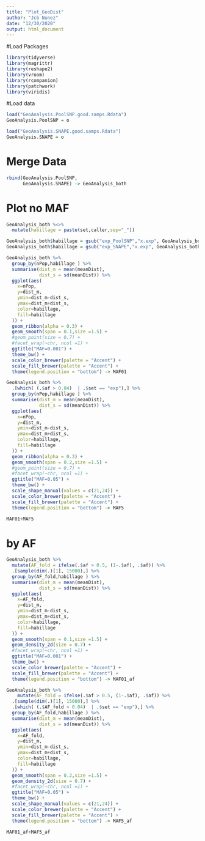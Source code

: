 ```yaml
---
title: "Plot_GeoDist"
author: "Jcb Nunez"
date: "12/30/2020"
output: html_document
---
```


#Load Packages
```r
library(tidyverse)
library(magrittr)
library(reshape2)
library(vroom)
library(rcompanion)
library(patchwork)
library(viridis)

```

#Load data
```r
load("GeoAnalysis.PoolSNP.good.samps.Rdata")
GeoAnalysis.PoolSNP = o

load("GeoAnalysis.SNAPE.good.samps.Rdata")
GeoAnalysis.SNAPE = o
```

# Merge Data
```r
rbind(GeoAnalysis.PoolSNP,
      GeoAnalysis.SNAPE) -> GeoAnalysis_both
```

# Plot no MAF
```r

GeoAnalysis_both %<>%
  mutate(habillage = paste(set,caller,sep="_"))

GeoAnalysis_both$habillage = gsub("exp_PoolSNP","x.exp", GeoAnalysis_both$habillage)
GeoAnalysis_both$habillage = gsub("exp_SNAPE","x.exp", GeoAnalysis_both$habillage)

GeoAnalysis_both %>%
  group_by(nPop,habillage ) %>%
  summarise(dist_m = mean(meanDist),
            dist_s = sd(meanDist)) %>%
  ggplot(aes(
    x=nPop,
    y=dist_m,
    ymin=dist_m-dist_s,
    ymax=dist_m+dist_s,
    color=habillage,
    fill=habillage
  )) + 
  geom_ribbon(alpha = 0.3) + 
  geom_smooth(span = 0.1,size =1.5) +
  #geom_point(size = 0.7) +
  #facet_wrap(~chr, ncol =1) +
  ggtitle("MAF=0.001") +
  theme_bw() +
  scale_color_brewer(palette = "Accent") +
  scale_fill_brewer(palette = "Accent") +
  theme(legend.position = "bottom") -> MAF01

GeoAnalysis_both %>%
  .[which( (.$af > 0.04)  | .$set == "exp"),] %>%
  group_by(nPop,habillage ) %>%
  summarise(dist_m = mean(meanDist),
            dist_s = sd(meanDist)) %>%
  ggplot(aes(
    x=nPop,
    y=dist_m,
    ymin=dist_m-dist_s,
    ymax=dist_m+dist_s,
    color=habillage,
    fill=habillage
  )) + 
  geom_ribbon(alpha = 0.3) + 
  geom_smooth(span = 0.2,size =1.5) +
  #geom_point(size = 0.7) +
  #facet_wrap(~chr, ncol =1) +
  ggtitle("MAF=0.05") +
  theme_bw() +  
  scale_shape_manual(values = c(21,24)) +
  scale_color_brewer(palette = "Accent") +
  scale_fill_brewer(palette = "Accent") +
  theme(legend.position = "bottom") -> MAF5

MAF01+MAF5

```

# by AF
```r

GeoAnalysis_both %>%
  mutate(AF_fold = ifelse(.$af > 0.5, (1-.$af), .$af)) %>%
  .[sample(dim(.)[1], 15000),] %>%
  group_by(AF_fold,habillage ) %>%
  summarise(dist_m = mean(meanDist),
            dist_s = sd(meanDist)) %>%
  ggplot(aes(
    x=AF_fold,
    y=dist_m,
    ymin=dist_m-dist_s,
    ymax=dist_m+dist_s,
    color=habillage,
    fill=habillage
  )) + 
  geom_smooth(span = 0.1,size =1.5) +
  geom_density_2d(size = 0.7) +
  #facet_wrap(~chr, ncol =1) +
  ggtitle("MAF=0.001") +
  theme_bw() +
  scale_color_brewer(palette = "Accent") +
  scale_fill_brewer(palette = "Accent") +
  theme(legend.position = "bottom") -> MAF01_af

GeoAnalysis_both %>%
    mutate(AF_fold = ifelse(.$af > 0.5, (1-.$af), .$af)) %>% 
  .[sample(dim(.)[1], 15000),] %>%
  .[which( (.$AF_fold > 0.04)  | .$set == "exp"),] %>%
  group_by(AF_fold,habillage ) %>%
  summarise(dist_m = mean(meanDist),
            dist_s = sd(meanDist)) %>%
  ggplot(aes(
    x=AF_fold,
    y=dist_m,
    ymin=dist_m-dist_s,
    ymax=dist_m+dist_s,
    color=habillage,
    fill=habillage
  )) + 
  geom_smooth(span = 0.2,size =1.5) +
  geom_density_2d(size = 0.7) +
  #facet_wrap(~chr, ncol =1) +
  ggtitle("MAF=0.05") +
  theme_bw() +  
  scale_shape_manual(values = c(21,24)) +
  scale_color_brewer(palette = "Accent") +
  scale_fill_brewer(palette = "Accent") +
  theme(legend.position = "bottom") -> MAF5_af

MAF01_af+MAF5_af
```






